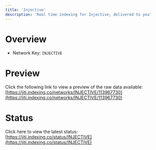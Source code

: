 ```yaml
---
title: 'Injective'
description: 'Real time indexing for Injective; delivered to you'
---
```


# Overview
- Network Key: `INJECTIVE`

# Preview
Click the following link to view a preview of the raw data available: [https://jiti.indexing.co/networks/INJECTIVE/113967730](https://jiti.indexing.co/networks/INJECTIVE/113967730)

# Status
Click here to view the latest status: [https://jiti.indexing.co/status/INJECTIVE](https://jiti.indexing.co/status/INJECTIVE)
